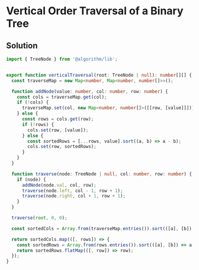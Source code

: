 # Vertical Order Traversal of a Binary Tree

## Solution

```typescript filename="solution.ts" copy 
import { TreeNode } from '@algorithm/lib';


export function verticalTraversal(root: TreeNode | null): number[][] {
  const traverseMap = new Map<number, Map<number, number[]>>();

  function addNode(value: number, col: number, row: number) {
    const cols = traverseMap.get(col);
    if (!cols) {
      traverseMap.set(col, new Map<number, number[]>([[row, [value]]]));
    } else {
      const rows = cols.get(row);
      if (!rows) {
        cols.set(row, [value]);
      } else {
        const sortedRows = [...rows, value].sort((a, b) => a - b);
        cols.set(row, sortedRows);
      }
    }
  }

  function traverse(node: TreeNode | null, col: number, row: number) {
    if (node) {
      addNode(node.val, col, row);
      traverse(node.left, col - 1, row + 1);
      traverse(node.right, col + 1, row + 1);
    }
  }

  traverse(root, 0, 0);

  const sortedCols = Array.from(traverseMap.entries()).sort(([a], [b]) => a - b);

  return sortedCols.map(([, rows]) => {
    const sortedRows = Array.from(rows.entries()).sort(([a], [b]) => a - b);
    return sortedRows.flatMap(([, row]) => row);
  });
}
```